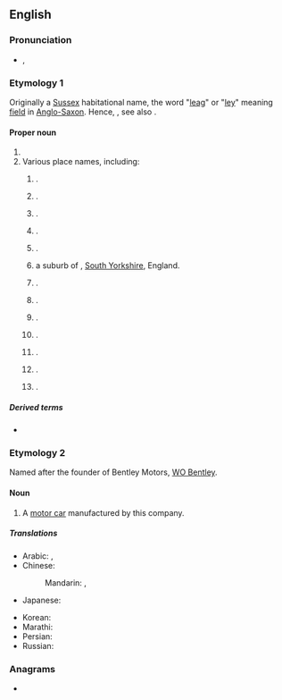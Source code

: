 ==English==
{{wikipedia}}
{{slim-wikipedia|Bentley (disambiguation)}}

===Pronunciation===
* {{enPR|bĕnt'lē}}, {{IPA|en|/ˈbentliː/}}

===Etymology 1===
Originally a [[Sussex]] habitational name, the word "[[leag]]" or "[[ley]]" meaning [[field]] in [[Anglo-Saxon]]. Hence, {{af|en|bent|t1=bent-grass|[[leigh]]/[[lea]]|t2=meadow, field|nocat=1}}, see also {{mention|en|Bentham}}.

====Proper noun====
{{en-proper noun}}

# {{surname|en|A=An|English [[habitational]]|from=Old English}}
# Various place names, including:
## {{place|en|suburb|city/Perth|s/Western Australia}}.
## {{place|en|town|p/Alberta|c/Canada}}.
## {{place|en|hamlet|co/East Riding of Yorkshire|cc/England}}.
## {{place|en|village|dist/East Hampshire|cc/England}}.
## {{place|en|village|dist/Babergh|co/Suffolk|cc/England}}.
## a suburb of {{l|en|Doncaster}}, [[South Yorkshire]], England.
## {{place|en|village|dist/North Warwickshire|cc/England}}.
## {{place|en|area|bor/Walsall|co/West Midlands|cc/England}}.
## {{place|en|village|dist/Bromsgrove|co/Worcestershire|cc/England}}.
## {{place|en|small town|co/Hancock County|s/Illinois|c/USA}}.
## {{place|en|small city|co/Sedgwick County|s/Kansas|c/USA}}.
## {{place|en|unincorporated community|co/Bay County|s/Michigan|c/USA}}.
## {{place|en|unincorporated community|co/Hettinger County|s/North Dakota|c/USA}}.

=====Derived terms=====
* {{l|en|Bentleyan}}

===Etymology 2===
Named after the founder of Bentley Motors, [[w:WO Bentley|WO Bentley]].

====Noun====
{{en-noun}}

# A [[motor car]] manufactured by this company.

=====Translations=====
{{trans-top|British car}}
* Arabic: {{t|ar|بِنْتْلِي|m}}, {{t|ar|بِنْتْلِي|m|tr=bentlī}}
* Chinese:
*: Mandarin: {{t+|cmn|賓利|sc=Hani}}, {{t+|cmn|宾利|tr=Bīnlì|sc=Hani}}
* Japanese: {{t|ja|ベントレー|tr=Bentorē|sc=Jpan}}
{{trans-mid}}
* Korean: {{t|ko|벤틀리|tr=Benteulli|sc=Kore}}
* Marathi: {{t|mr|बेन्ट्ली|f|tr=benṭlī|sc=Deva}}
* Persian: {{t|fa|بنتلی|tr=bentli}}
* Russian: {{t|ru|Бе́нтли|f|tr=Bɛ́ntli}}
{{trans-bottom}}

===Anagrams===
* {{anagrams|en|a=beelnty|bleynte}}

{{topics|en|Automobiles|Western Australia|Alberta|Places in England|Villages in England|Illinois, USA|Kansas, USA|Michigan, USA|North Dakota, USA}}